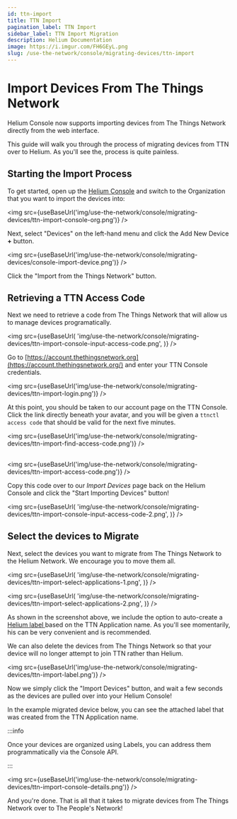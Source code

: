 ```yaml
---
id: ttn-import
title: TTN Import
pagination_label: TTN Import
sidebar_label: TTN Import Migration
description: Helium Documentation
image: https://i.imgur.com/FH6GEyL.png
slug: /use-the-network/console/migrating-devices/ttn-import
---
```


# Import Devices From The Things Network


Helium Console now supports importing devices from The Things Network directly from the web
interface.

This guide will walk you through the process of migrating devices from TTN over to Helium. As you'll
see the, process is quite painless.

## Starting the Import Process

To get started, open up the [Helium Console](https://console.helium.com/) and switch to the
Organization that you want to import the devices into:

<img src={useBaseUrl('img/use-the-network/console/migrating-devices/ttn-import-console-org.png')} />

Next, select "Devices" on the left-hand menu and click the Add New Device **+** button.

<img src={useBaseUrl('img/use-the-network/console/migrating-devices/console-import-device.png')} />

Click the "Import from the Things Network" button.

## Retrieving a TTN Access Code

Next we need to retrieve a code from The Things Network that will allow us to manage devices
programatically.

<img
  src={useBaseUrl(
    'img/use-the-network/console/migrating-devices/ttn-import-console-input-access-code.png',
  )}
/>

Go to [https://account.thethingsnetwork.org](https://account.thethingsnetwork.org/) and enter your
TTN Console credentials.

<img src={useBaseUrl('img/use-the-network/console/migrating-devices/ttn-import-login.png')} />

At this point, you should be taken to our account page on the TTN Console. Click the link directly
beneath your avatar, and you will be given a `ttnctl access code` that should be valid for the next
five minutes.

<img
  src={useBaseUrl('img/use-the-network/console/migrating-devices/ttn-import-find-access-code.png')}
/>

##

<img src={useBaseUrl('img/use-the-network/console/migrating-devices/ttn-import-access-code.png')} />

Copy this code over to our _Import Devices_ page back on the Helium Console and click the "Start
Importing Devices" button!

<img
  src={useBaseUrl(
    'img/use-the-network/console/migrating-devices/ttn-import-console-input-access-code-2.png',
  )}
/>

## Select the devices to Migrate

Next, select the devices you want to migrate from The Things Network to the Helium Network. We
encourage you to move them all.

<img
  src={useBaseUrl(
    'img/use-the-network/console/migrating-devices/ttn-import-select-applications-1.png',
  )}
/>

<img
  src={useBaseUrl(
    'img/use-the-network/console/migrating-devices/ttn-import-select-applications-2.png',
  )}
/>

As shown in the screenshot above, we include the option to auto-create a
[Helium label ](../labels#organizing-and-connecting-with-labels)based on the TTN Application name.
As you'll see momentarily, his can be very convenient and is recommended.

We can also delete the devices from The Things Network so that your device will no longer attempt to
join TTN rather than Helium.

<img src={useBaseUrl('img/use-the-network/console/migrating-devices/ttn-import-label.png')} />

Now we simply click the "Import Devices" button, and wait a few seconds as the devices are pulled
over into your Helium Console!

In the example migrated device below, you can see the attached label that was created from the TTN
Application name.

:::info

Once your devices are organized using Labels, you can address them programmatically via the Console
API.

:::

<img
  src={useBaseUrl('img/use-the-network/console/migrating-devices/ttn-import-console-details.png')}
/>

And you're done. That is all that it takes to migrate devices from The Things Network over to The
People's Network!
